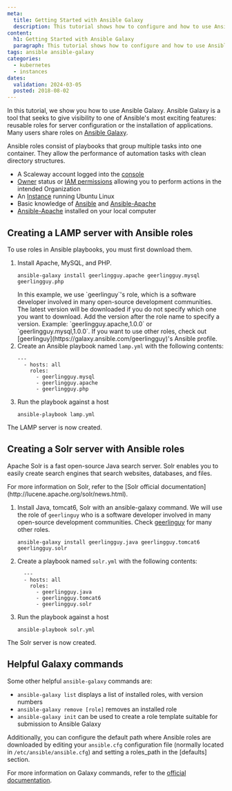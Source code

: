 ```yaml
---
meta:
  title: Getting Started with Ansible Galaxy
  description: This tutorial shows how to configure and how to use Ansible Galaxy
content:
  h1: Getting Started with Ansible Galaxy
  paragraph: This tutorial shows how to configure and how to use Ansible Galaxy
tags: ansible ansible-galaxy
categories:
  - kubernetes
  - instances
dates:
  validation: 2024-03-05
  posted: 2018-08-02
---
```


In this tutorial, we show you how to use Ansible Galaxy. Ansible Galaxy is a tool that seeks to give visibility to one of Ansible's most exciting features: reusable roles for server configuration or the installation of applications.
Many users share roles on [Ansible Galaxy](https://galaxy.ansible.com/home).

Ansible roles consist of playbooks that group multiple tasks into one container. They allow the performance of automation tasks with clean directory structures.

<Macro id="requirements" />

- A Scaleway account logged into the [console](https://console.scaleway.com)
- [Owner](/identity-and-access-management/iam/concepts/#owner) status or [IAM permissions](/identity-and-access-management/iam/concepts/#permission) allowing you to perform actions in the intended Organization
- An [Instance](/compute/instances/how-to/create-an-instance/) running Ubuntu Linux
- Basic knowledge of [Ansible](/tutorials/ansible-bionic-beaver/) and [Ansible-Apache](/tutorials/install-apache-ansible/)
- [Ansible-Apache](/tutorials/install-apache-ansible/) installed on your local computer

## Creating a LAMP server with Ansible roles

To use roles in Ansible playbooks, you must first download them.

1. Install Apache, MySQL, and PHP.
    ```
    ansible-galaxy install geerlingguy.apache geerlingguy.mysql geerlingguy.php
    ```
    <Message type="note">
      In this example, we use `geerlinguy`'s role, which is a software developer involved in many open-source development communities. The latest version will be downloaded if you do not specify which one you want to download. Add the version after the role name to specify a version. Example: `geerlingguy.apache,1.0.0` or `geerlingguy.mysql,1.0.0`. 
      If you want to use other roles, check out [geerlinguy](https://galaxy.ansible.com/geerlingguy)'s Ansible profile.
    </Message>
2. Create an Ansible playbook named `lamp.yml` with the following contents:
    ```
    ---
      - hosts: all
        roles:
          - geerlingguy.mysql
          - geerlingguy.apache
          - geerlingguy.php
    ```
3. Run the playbook against a host
    ```
    ansible-playbook lamp.yml
    ```

The LAMP server is now created.

## Creating a Solr server with Ansible roles

Apache Solr is a fast open-source Java search server. Solr enables you to easily create search engines that search websites, databases, and files. 

<Message type="note">
  For more information on Solr, refer to the [Solr official documentation](http://lucene.apache.org/solr/news.html).
</Message>

1. Install Java, tomcat6, Solr with an ansible-galaxy command. We will use the role of `geerlinguy` who is a software developer involved in many open-source development communities. Check [geerlinguy](https://galaxy.ansible.com/geerlingguy) for many other roles.
    ```
    ansible-galaxy install geerlingguy.java geerlingguy.tomcat6 geerlingguy.solr
    ```
2. Create a playbook named `solr.yml` with the following contents:
    ```
      ---
      - hosts: all
        roles:
          - geerlingguy.java
          - geerlingguy.tomcat6
          - geerlingguy.solr
    ```
3. Run the playbook against a host
    ```
    ansible-playbook solr.yml
    ```

The Solr server is now created.

## Helpful Galaxy commands

Some other helpful `ansible-galaxy` commands are:

  - `ansible-galaxy list` displays a list of installed roles, with version numbers
  - `ansible-galaxy remove [role]` removes an installed role
  - `ansible-galaxy init` can be used to create a role template suitable for submission to Ansible Galaxy

Additionally, you can configure the default path where Ansible roles are downloaded by editing your `ansible.cfg` configuration file (normally located in `/etc/ansible/ansible.cfg`) and setting a roles_path in the [defaults] section.

For more information on Galaxy commands, refer to the [official documentation](https://docs.ansible.com/ansible/latest/ansible-galaxy.html#actions).